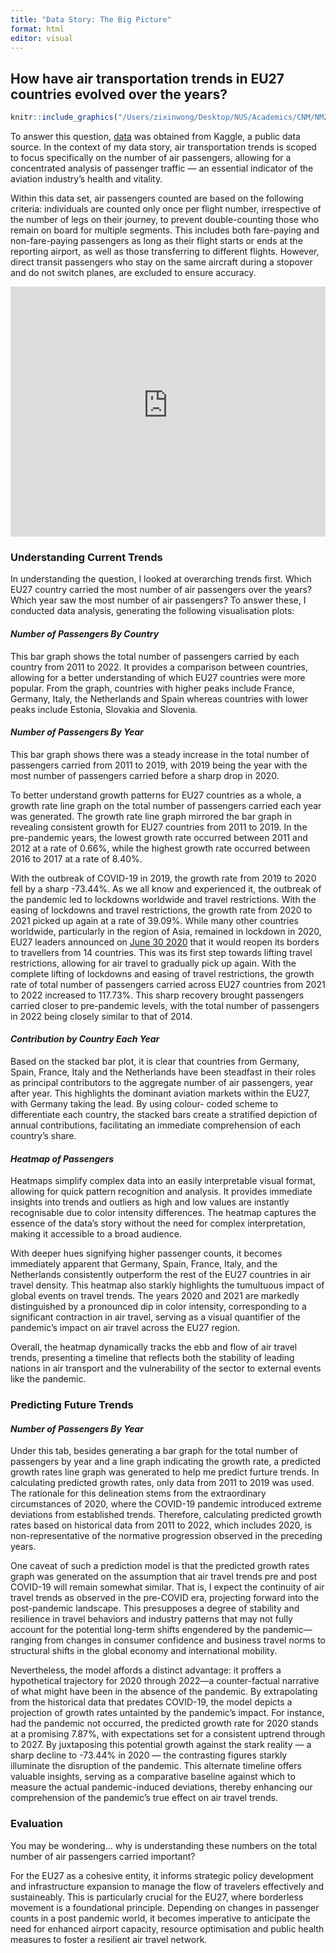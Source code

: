 ```yaml
---
title: "Data Story: The Big Picture"
format: html
editor: visual
---
```


## How have air transportation trends in EU27 countries evolved over the years?

```r
knitr::include_graphics("/Users/zixinwong/Desktop/NUS/Academics/CNM/NM2207/MAIN/wongzixin.github.io/docs/EU27.jpeg")
```

To answer this question, [data](https://www.kaggle.com/datasets/gpreda/passengers-air-transport-in-europe) was obtained from Kaggle, a public data source. In the context of my data story, air transportation trends is scoped to focus specifically on the number of air passengers, allowing for a concentrated analysis of passenger traffic --- an essential indicator of the aviation industry's health and vitality.

Within this data set, air passengers counted are based on the following criteria: individuals are counted only once per flight number, irrespective of the number of legs on their journey, to prevent double-counting those who remain on board for multiple segments. This includes both fare-paying and non-fare-paying passengers as long as their flight starts or ends at the reporting airport, as well as those transferring to different flights. However, direct transit passengers who stay on the same aircraft during a stopover and do not switch planes, are excluded to ensure accuracy.

<iframe height="400" width="100%" frameborder="no" src="https://wongzixin-finalproject.shinyapps.io/shinyfinalproject/">

</iframe>

### Understanding Current Trends

In understanding the question, I looked at overarching trends first. Which EU27 country carried the most number of air passengers over the years? Which year saw the most number of air passengers? To answer these, I conducted data analysis, generating the following visualisation plots:

#### *Number of Passengers By Country*

This bar graph shows the total number of passengers carried by each country from 2011 to 2022. It provides a comparison between countries, allowing for a better understanding of which EU27 countries were more popular. From the graph, countries with higher peaks include France, Germany, Italy, the Netherlands and Spain whereas countries with lower peaks include Estonia, Slovakia and Slovenia.

#### *Number of Passengers By Year*

This bar graph shows there was a steady increase in the total number of passengers carried from 2011 to 2019, with 2019 being the year with the most number of passengers carried before a sharp drop in 2020.

To better understand growth patterns for EU27 countries as a whole, a growth rate line graph on the total number of passengers carried each year was generated. The growth rate line graph mirrored the bar graph in revealing consistent growth for EU27 countries from 2011 to 2019. In the pre-pandemic years, the lowest growth rate occurred between 2011 and 2012 at a rate of 0.66%, while the highest growth rate occurred between 2016 to 2017 at a rate of 8.40%.

With the outbreak of COVID-19 in 2019, the growth rate from 2019 to 2020 fell by a sharp -73.44%. As we all know and experienced it, the outbreak of the pandemic led to lockdowns worldwide and travel restrictions. With the easing of lockdowns and travel restrictions, the growth rate from 2020 to 2021 picked up again at a rate of 39.09%. While many other countries worldwide, particularly in the region of Asia, remained in lockdown in 2020, EU27 leaders announced on [June 30 2020](https://apnews.com/article/virus-outbreak-thailand-health-ap-top-news-ap-travel-ea0d2cff51aa296f47d35a204831a474) that it would reopen its borders to travellers from 14 countries. This was its first step towards lifting travel restrictions, allowing for air travel to gradually pick up again. With the complete lifting of lockdowns and easing of travel restrictions, the growth rate of total number of passengers carried across EU27 countries from 2021 to 2022 increased to 117.73%. This sharp recovery brought passengers carried closer to pre-pandemic levels, with the total number of passengers in 2022 being closely similar to that of 2014. 

#### *Contribution by Country Each Year*

Based on the stacked bar plot, it is clear that countries from Germany, Spain, France, Italy and the Netherlands have been steadfast in their roles as principal contributors to the aggregate number of air passengers, year after year. This highlights the dominant aviation markets within the EU27, with Germany taking the lead. By using colour- coded scheme to differentiate each country, the stacked bars create a stratified depiction of annual contributions, facilitating an immediate comprehension of each country's share.

#### *Heatmap of Passengers*

Heatmaps simplify complex data into an easily interpretable visual format, allowing for quick pattern recognition and analysis. It provides immediate insights into trends and outliers as high and low values are instantly recognisable due to color intensity differences. The heatmap captures the essence of the data's story without the need for complex interpretation, making it accessible to a broad audience.

With deeper hues signifying higher passenger counts, it becomes immediately apparent that Germany, Spain, France, Italy, and the Netherlands consistently outperform the rest of the EU27 countries in air travel density. This heatmap also starkly highlights the tumultuous impact of global events on travel trends. The years 2020 and 2021 are markedly distinguished by a pronounced dip in color intensity, corresponding to a significant contraction in air travel, serving as a visual quantifier of the pandemic's impact on air travel across the EU27 region.

Overall, the heatmap dynamically tracks the ebb and flow of air travel trends, presenting a timeline that reflects both the stability of leading nations in air transport and the vulnerability of the sector to external events like the pandemic.

### Predicting Future Trends

#### *Number of Passengers By Year*

Under this tab, besides generating a bar graph for the total number of passengers by year and a line graph indicating the growth rate, a predicted growth rates line graph was generated to help me predict furture trends. In calculating predicted growth rates, only data from 2011 to 2019 was used. The rationale for this delineation stems from the extraordinary circumstances of 2020, where the COVID-19 pandemic introduced extreme deviations from established trends. Therefore, calculating predicted growth rates based on historical data from 2011 to 2022, which includes 2020, is non-representative of the normative progression observed in the preceding years.

One caveat of such a prediction model is that the predicted growth rates graph was generated on the assumption that air travel trends pre and post COVID-19 will remain somewhat similar. That is, I expect the continuity of air travel trends as observed in the pre-COVID era, projecting forward into the post-pandemic landscape. This presupposes a degree of stability and resilience in travel behaviors and industry patterns that may not fully account for the potential long-term shifts engendered by the pandemic---ranging from changes in consumer confidence and business travel norms to structural shifts in the global economy and international mobility.

Nevertheless, the model affords a distinct advantage: it proffers a hypothetical trajectory for 2020 through 2022---a counter-factual narrative of what might have been in the absence of the pandemic. By extrapolating from the historical data that predates COVID-19, the model depicts a projection of growth rates untainted by the pandemic's impact. For instance, had the pandemic not occurred, the predicted growth rate for 2020 stands at a promising 7.87%, with expectations set for a consistent uptrend through to 2027. By juxtaposing this potential growth against the stark reality --- a sharp decline to -73.44% in 2020 --- the contrasting figures starkly illuminate the disruption of the pandemic. This alternate timeline offers valuable insights, serving as a comparative baseline against which to measure the actual pandemic-induced deviations, thereby enhancing our comprehension of the pandemic's true effect on air travel trends.

### Evaluation

You may be wondering... why is understanding these numbers on the total number of air passengers carried important?

For the EU27 as a cohesive entity, it informs strategic policy development and infrastructure expansion to manage the flow of travelers effectively and sustaineably. This is particularly crucial for the EU27, where borderless movement is a foundational principle. Depending on changes in passenger counts in a post pandemic world, it becomes imperative to anticipate the need for enhanced airport capacity, resource optimisation and public health measures to foster a resilient air travel network.
